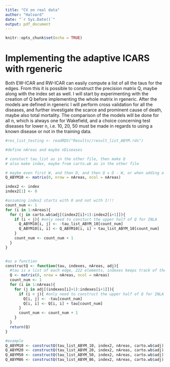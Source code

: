 ```yaml
---
title: "CV on real data"
author: "Halvard"
date: "`r Sys.Date()`"
output: pdf_document
---
```


```r
knitr::opts_chunk$set(echo = TRUE)
```

# Implementing the adaptive ICARS with rgeneric
Both EW-ICAR and RW-ICAR can easily compute a list of all the taus for the edges. From this it is possible to construct the precision matrix Q, maybe along with the index set as well. I will start by experimenting with the creation of Q before implementing the whole matrix in rgeneric. After the models are defined in rgeneric I will perform cross validation for all the diseases, and further investigate the scarce and prominent cause of death, maybe also total mortality. The comparison of the models will be done for all n, which is always one for Wakefield, and a choice concerning test diseases for lower n, i.e. 10, 20, 50 must be made in regards to using a known disease or not in the training data.

```r
#res_list_testing <- readRDS("Results//result_list_ABYM.rds")

#define nAreas and maybe nDiseases

# constuct tau_list as in the other file, then make Q
# also make index, maybe from carto.wb as in the other file

# maybe even first W, and then D, and then Q = D - W, or when adding a weight, also add at the diag for that row, maybe easier
Q_ABYM10 <- matrix(0, nrow = nAreas, ncol = nAreas)

index2 <- index
index2[1] <- 0

#assuming index2 starts with 0 and not with 1!!!
count_num <- 1
for (i in 1:nAreas){
  for (j in carto.wb$adj[(index2[i]+1):index2[i+1]]){
    if (i < j){ #only need to constuct the upper half of Q for INLA
      Q_ABYM10[i, j] <- -tau_list_ABYM_10[count_num]
      Q_ABYM10[i, i] <- Q_ABYM10[i, i] + tau_list_ABYM_10[count_num]
    }
    count_num <- count_num + 1
  }
}


#as a function
constructQ <- function(tau, indexes, nAreas, adj){
  #tau is a list of each edge, 222 elements, indexes keeps track of the indexes for the adj list, which contains all the indexes of neighbors. nAreas is the number of areas.
  Q <- matrix(0, nrow = nAreas, ncol = nAreas)
  count_num <- 1
  for (i in 1:nAreas){
    for (j in adj[(indexes[i]+1):indexes[i+1]]){
      if (i < j){ #only need to construct the upper half of Q for INLA
        Q[i, j] <- -tau[count_num]
        Q[i, i] <- Q[i, i] + tau[count_num]
      }
      count_num <- count_num + 1
    }
  }
  return(Q)
}

#example
Q_ABYM10 <- constructQ(tau_list_ABYM_10, index2, nAreas, carto.wb$adj)
Q_ABYM20 <- constructQ(tau_list_ABYM_20, index2, nAreas, carto.wb$adj)
Q_ABYM50 <- constructQ(tau_list_ABYM_50, index2, nAreas, carto.wb$adj)
Q_ABYM86 <- constructQ(tau_list_ABYM_86, index2, nAreas, carto.wb$adj)

```




